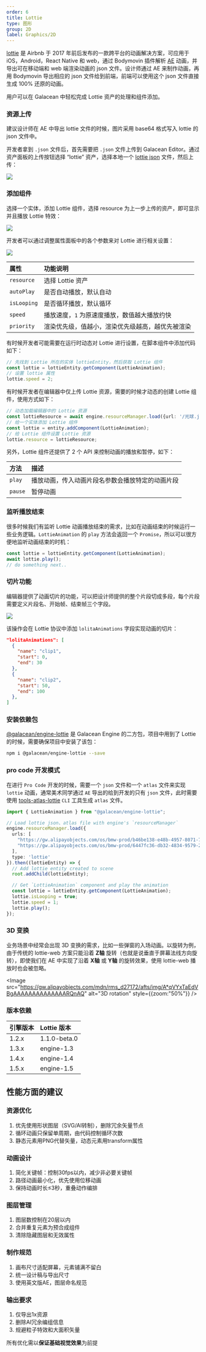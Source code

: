 ```yaml
---
order: 6
title: Lottie
type: 图形
group: 2D
label: Graphics/2D
---
```


[lottie](https://airbnb.io/lottie/) 是 Airbnb 于 2017 年前后发布的一款跨平台的动画解决方案，可应用于 iOS，Android，React Native 和 web，通过 Bodymovin 插件解析 [AE](https://www.adobe.com/products/aftereffects.html) 动画，并导出可在移动端和 web 端渲染动画的 json 文件。设计师通过 AE 来制作动画，再用 Bodymovin 导出相应的 json 文件给到前端，前端可以使用这个 json 文件直接生成 100% 还原的动画。

用户可以在 Galacean 中轻松完成 Lottie 资产的处理和组件添加。

### 资源上传

建议设计师在 AE 中导出 lottie 文件的时候，图片采用 base64 格式写入 lottie 的 json 文件中。

开发者拿到 `.json` 文件后，首先需要把 `.json` 文件上传到 Galacean Editor。通过资产面板的上传按钮选择 “lottie” 资产，选择本地一个 [lottie json](https://github.com/galacean/galacean.github.io/files/14106485/_Lottie.3.json) 文件，然后上传：

<Image src="https://mdn.alipayobjects.com/huamei_w6ifet/afts/img/A*UQ1LTI_mYv4AAAAAAAAAAAAADjCHAQ/original"   />

### 添加组件

选择一个实体，添加 Lottie 组件，选择 resource 为上一步上传的资产，即可显示并且播放 Lottie 特效：

<Image src="https://mdn.alipayobjects.com/huamei_w6ifet/afts/img/A*ehFMT7vBaCAAAAAAAAAAAAAADjCHAQ/original" />

开发者可以通过调整属性面板中的各个参数来对 Lottie 进行相关设置：

<Image src="https://mdn.alipayobjects.com/huamei_w6ifet/afts/img/A*OswOQI837OkAAAAAAAAAAAAADjCHAQ/original" />


| 属性 | 功能说明 |
| :--- | :--- |
| `resource` | 选择 Lottie 资产 |
| `autoPlay` | 是否自动播放，默认自动 |
| `isLooping` | 是否循环播放，默认循环 |
| `speed` | 播放速度，`1` 为原速度播放，数值越大播放约快 |
| `priority` | 渲染优先级，值越小，渲染优先级越高，越优先被渲染 |

有时候开发者可能需要在运行时动态对 Lottie 进行设置，在脚本组件中添加代码如下：
```typescript
// 先找到 Lottie 所在的实体 lottieEntity，然后获取 Lottie 组件
const lottie = lottieEntity.getComponent(LottieAnimation);
// 设置 lottie 属性
lottie.speed = 2;
```
有时候开发者在编辑器中仅上传 Lottie 资源，需要的时候才动态的创建 Lottie 组件，使用方式如下：
```typescript
// 动态加载编辑器中的 Lottie 资源
const lottieResource = await engine.resourceManager.load({url: '/光球.json', type: 'EditorLottie'});
// 给一个实体添加 Lottie 组件
const lottie = entity.addComponent(LottieAnimation);
// 给 Lottie 组件设置 Lottie 资源
lottie.resource = lottieResource;
```

另外，Lottie 组件还提供了 2 个 API 来控制动画的播放和暂停，如下：

| 方法 |  描述 |
| :--- | :--- |
| `play` | 播放动画，传入动画片段名参数会播放特定的动画片段 |
| `pause` | 暂停动画 |

### 监听播放结束

很多时候我们有监听 Lottie 动画播放结束的需求，比如在动画结束的时候运行一些业务逻辑。`LottieAnimation` 的 `play` 方法会返回一个 `Promise`，所以可以很方便地监听动画结束的时机：

```typescript
const lottie = lottieEntity.getComponent(LottieAnimation);
await lottie.play();
// do something next..
```

### 切片功能

编辑器提供了动画切片的功能，可以把设计师提供的整个片段切成多段，每个片段需要定义片段名、开始帧、结束帧三个字段。

<Image src="https://mdn.alipayobjects.com/huamei_w6ifet/afts/img/A*skjbSZjSpYoAAAAAAAAAAAAADjCHAQ/original" />

该操作会在 Lottie 协议中添加 `lolitaAnimations` 字段实现动画的切片：

```json
"lolitaAnimations": [
  {
    "name": "clip1",
    "start": 0,
    "end": 30
  },
  {
    "name": "clip2",
    "start": 50,
    "end": 100
  },
]
```


### 安装依赖包

<a href="https://www.npmjs.com/package/@galacean/engine-lottie" target="_blank">@galacean/engine-lottie</a> 是 Galacean Engine 的二方包，项目中用到了 Lottie 的时候，需要确保项目中安装了该包：

```bash
npm i @galacean/engine-lottie --save
```

### pro code 开发模式

在进行 `Pro Code` 开发的时候，需要一个 `json` 文件和一个 `atlas` 文件来实现 `lottie` 动画，通常美术同学通过 `AE` 导出的给到开发的只有 `json` 文件，此时需要使用 [tools-atlas-lottie](https://www.npmjs.com/package/@galacean/tools-atlas-lottie) `CLI` 工具生成 `atlas` 文件。

```typescript
import { LottieAnimation } from "@galacean/engine-lottie";

// Load lottie json、atlas file with engine's `resourceManager`
engine.resourceManager.load({
  urls: [
    "https://gw.alipayobjects.com/os/bmw-prod/b46be138-e48b-4957-8071-7229661aba53.json",
    "https://gw.alipayobjects.com/os/bmw-prod/6447fc36-db32-4834-9579-24fe33534f55.atlas"
  ],
  type: 'lottie'
}).then((lottieEntity) => {
  // Add lottie entity created to scene 
  root.addChild(lottieEntity);

  // Get `LottieAnimation` component and play the animation
  const lottie = lottieEntity.getComponent(LottieAnimation);
  lottie.isLooping = true;
  lottie.speed = 1;
  lottie.play();
});
```

### 3D 变换

业务场景中经常会出现 3D 变换的需求，比如一些弹窗的入场动画。以旋转为例，由于传统的 lottie-web 方案只能沿着 **Z轴** 旋转（也就是说垂直于屏幕法线方向旋转），即使我们在 AE 中实现了沿着 **X轴** 或 **Y轴** 的旋转效果，使用 lottie-web  播放时也会被忽略。

<Image src="https://gw.alipayobjects.com/mdn/rms_d27172/afts/img/A*qVYxTaEdVBgAAAAAAAAAAAAAARQnAQ" alt="3D rotation" style={{zoom:"50%"}} />

### 版本依赖
| 引擎版本 |  Lottie 版本 |
| :--- | :--- |
| 1.2.x | 1.1.0-beta.0 |
| 1.3.x | engine-1.3 |
| 1.4.x | engine-1.4 |
| 1.5.x | engine-1.5 |

## 性能方面的建议

### 资源优化

1. 优先使用形状图层（SVG/AI转制），删除冗余矢量节点
2. 循环动画只保留单周期，由代码控制循环次数
3. 静态元素用PNG代替矢量，动态元素用transform属性

### 动画设计

1. 简化关键帧：控制30fps以内，减少非必要关键帧
2. 路径动画最小化，优先使用位移动画
3. 保持动画时长≤3秒，重叠动作编排

### 图层管理

1. 图层数控制在20层以内
2. 合并重复元素为预合成组件
3. 清除隐藏图层和无效属性

### 制作规范

1. 画布尺寸适配屏幕，元素铺满不留白
2. 统一设计稿与导出尺寸
3. 使用英文版AE，图层命名规范

### 输出要求

1. 仅导出1x资源
2. 删除AI冗余编组信息
3. 规避粒子特效和大面积矢量

<Callout type="info">所有优化需以**保证基础视觉效果**为前提</Callout>